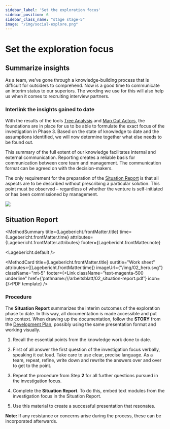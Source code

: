 ```yaml
---
sidebar_label: 'Set the exploration focus'
sidebar_position: 6
sidebar_class_name: "stage stage-5"
image: "/img/social-explore.png"
---
```



# Set the exploration focus

## Summarize insights

As a team, we’ve gone through a knowledge-building process that is difficult for outsiders to comprehend. Now is a good time to communicate an interim status to our superiors. The wording we use for this will also help us when it comes to recruiting interview partners.

### Interlink the insights gained to date

With the results of the tools [Tree Analysis](/en/buch/erkunden/problemverstaendnis-schaerfen#tree-analysis) and [Map Out Actors](/en/buch/erkunden/system-akteure-verbinden#map-out-actors), the foundations are in place for us to be able to formulate the exact focus of the investigation in Phase 3. Based on the state of knowledge to date and the assumptions identified, we will now determine together what else needs to be found out.

This summary of the full extent of our knowledge facilitates
internal and external communication. Reporting creates a reliable basis for communication between core team and management. The communication format can be agreed on with the decision-makers.

The only requirement for the preparation of the [Situation Report](#situation-report) is that all aspects are to be described without prescribing a particular solution. This point must be observed – regardless of whether the venture is self-initiated or has been commissioned by management.

<img src="/img/02_erkenntnisse_zusammenfassen.svg" className="w-64 mx-auto aspect-square" aria-hidden />

## Situation Report

<MethodSummary
  title={Lagebericht.frontMatter.title}
  time={Lagebericht.frontMatter.time}
  attributes={Lagebericht.frontMatter.attributes}
  footer={Lagebericht.frontMatter.note}
>
  <Lagebericht.default />
</MethodSummary>

<MethodCard
  title={Lagebericht.frontMatter.title}
  surtitle="Work sheet"
  attributes={[Lagebericht.frontMatter.time]}
  imageUrl={"/img/02_hero.svg"}
  className="mt-5"
  footer={<Link className="text-magenta-500 underline" href={'pathname:///arbeitsblatt/02_situation-report.pdf'} icon={<EditIcon className="w-3 h-3 text-inherit" />}>PDF template</Link>}
/>

### Procedure

The **Situation Report** summarizes the interim outcomes of the exploration phase to date. In this way, all documentation is made accessible and put into context. When drawing up the documentation, follow the **STORY** from the [Development Plan](/en/buch/vorbereiten/unternehmung-beginnen#development-plan), possibly using the same presentation format and working visually.

1. Recall the essential points from the knowledge work done to date.

2. First of all answer the first question of the investigation focus verbally, speaking it out loud. Take care to use clear, precise language. As a team, repeat, refine, write down and rewrite the answers over and over to get to the point.

3. Repeat the procedure from Step **2** for all further questions pursued in the investigation focus.

4. Complete the **Situation Report**. To do this, embed text modules from the investigation focus in the Situation Report.

5. Use this material to create a successful presentation that resonates.

<Hint>
  <b>Note:</b> If any resistance or concerns arise during the process, these can be incorporated afterwards.
</Hint>
